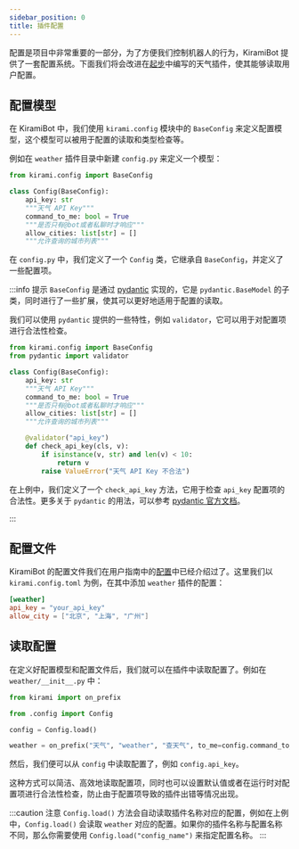 ```yaml
---
sidebar_position: 0
title: 插件配置
---
```


配置是项目中非常重要的一部分，为了方便我们控制机器人的行为，KiramiBot 提供了一套配置系统。下面我们将会改进在[起步](../basic/plugin)中编写的天气插件，使其能够读取用户配置。

## 配置模型

在 KiramiBot 中，我们使用 `kirami.config` 模块中的 `BaseConfig` 来定义配置模型，这个模型可以被用于配置的读取和类型检查等。

例如在 `weather` 插件目录中新建 `config.py` 来定义一个模型：

```python title=weather/config.py
from kirami.config import BaseConfig

class Config(BaseConfig):
    api_key: str
    """天气 API Key"""
    command_to_me: bool = True
    """是否只有@bot或者私聊时才响应"""
    allow_cities: list[str] = []
    """允许查询的城市列表"""
```

在 `config.py` 中，我们定义了一个 `Config` 类，它继承自 `BaseConfig`，并定义了一些配置项。

:::info 提示
`BaseConfig` 是通过 [pydantic](https://docs.pydantic.dev/1.10/) 实现的，它是 `pydantic.BaseModel` 的子类，同时进行了一些扩展，使其可以更好地适用于配置的读取。

我们可以使用 `pydantic` 提供的一些特性，例如 `validator`，它可以用于对配置项进行合法性检查。

```python title=weather/config.py
from kirami.config import BaseConfig
from pydantic import validator

class Config(BaseConfig):
    api_key: str
    """天气 API Key"""
    command_to_me: bool = True
    """是否只有@bot或者私聊时才响应"""
    allow_cities: list[str] = []
    """允许查询的城市列表"""

    @validator("api_key")
    def check_api_key(cls, v):
        if isinstance(v, str) and len(v) < 10:
            return v
        raise ValueError("天气 API Key 不合法")
```

在上例中，我们定义了一个 `check_api_key` 方法，它用于检查 `api_key` 配置项的合法性。更多关于 `pydantic` 的用法，可以参考 [pydantic 官方文档](https://docs.pydantic.dev/1.10/)。

:::

## 配置文件

KiramiBot 的配置文件我们在用户指南中的[配置](../../guide/tutorial/config)中已经介绍过了。这里我们以 `kirami.config.toml` 为例，在其中添加 `weather` 插件的配置：

```toml title=kirami.config.toml
[weather]
api_key = "your_api_key"
allow_city = ["北京", "上海", "广州"]
```

## 读取配置

在定义好配置模型和配置文件后，我们就可以在插件中读取配置了。例如在 `weather/__init__.py` 中：

```python {5,7} title=weather/__init__.py
from kirami import on_prefix

from .config import Config

config = Config.load()

weather = on_prefix("天气", "weather", "查天气", to_me=config.command_to_me)
```

然后，我们便可以从 `config` 中读取配置了，例如 `config.api_key`。

这种方式可以简洁、高效地读取配置项，同时也可以设置默认值或者在运行时对配置项进行合法性检查，防止由于配置项导致的插件出错等情况出现。

:::caution 注意
`Config.load()` 方法会自动读取插件名称对应的配置，例如在上例中，`Config.load()` 会读取 `weather` 对应的配置。如果你的插件名称与配置名称不同，那么你需要使用 `Config.load("config_name")` 来指定配置名称。
:::
